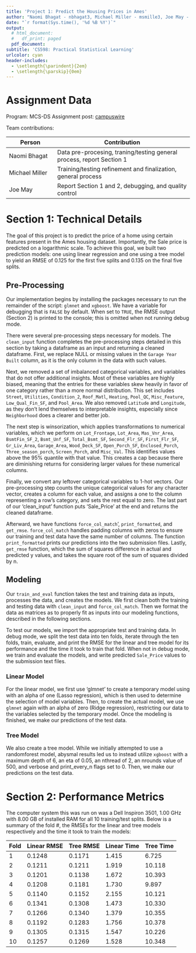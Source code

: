 ```yaml
---
title: 'Project 1: Predict the Housing Prices in Ames'
author: "Naomi Bhagat - nbhagat3, Michael Miller - msmille3, Joe May - jemay3"
date: "`r format(Sys.time(), '%d %B %Y')`"
output:
  # html_document:
  #   df_print: paged
  pdf_document:
subtitle: 'CS598: Practical Statistical Learning'
urlcolor: cyan
header-includes:
  - \setlength{\parindent}{2em}
  - \setlength{\parskip}{0em}
---
```


# Assignment Data

Program: MCS-DS
Assignment post: [campuswire](https://campuswire.com/c/G06C55090/feed/193)


Team contributions:

| Person         | Contribution                                |
|----------------|---------------------------------------------|
| Naomi Bhagat   | Data pre-procesing, traning/testing general process, report Section 1 |
| Michael Miller | Training/testing refinement and finalization, general process |
| Joe May        | Report Section 1 and 2, debugging, and quality control  |

# Section 1: Technical Details

The goal of this project is to predict the price of a home using certain features present in the Ames housing dataset. Importantly, the Sale price is predicted on a logarithmic scale. To achieve this goal, we built two prediction models: one using linear regression and one using a tree model to yield an RMSE of 0.125 for the first five splits and 0.135 on the final five splits.

## Pre-Processing

Our implementation begins by installing the packages necessary to run the remainder of the script: `glmnet` and `xgboost`. We have a variable for debugging that is `FALSE` by default. When set to `TRUE`, the RMSE output (Section 2) is printed to the console; this is omitted when not running debug mode. 

There were several pre-processing steps necessary for models. The `clean_input` function completes the pre-processing steps detailed in this section by taking a dataframe as an input and returning a cleaned dataframe. First, we replace NULL or missing values in the `Garage Year Built` column, as it is the only column in the data with such values.

Next, we removed a set of imbalanced categorical variables, and variables that do not offer additional insights. Most of these variables are highly biased, meaning that the entries for these variables skew heavily in favor of one category rather than a more normal distribution. This set includes `Street`, `Utilities`, `Condition_2`, `Roof_Matl`, `Heating`, `Pool_QC`, `Misc_Feature`, `Low_Qual_Fin_SF`, and `Pool_Area`. We also removed `Latitude` and `Longitude`, as they don’t lend themselves to interpretable insights, especially since `Neighborhood` does a clearer and better job.

The next step is winsorization, which applies transformations to numerical variables, which we perform on `Lot_Frontage`, `Lot_Area`, `Mas_Vnr_Area`, `BsmtFin_SF_2`, `Bsmt_Unf_SF`, `Total_Bsmt_SF`, `Second_Flr_SF`, `First_Flr_SF`, `Gr_Liv_Area`, `Garage_Area`, `Wood_Deck_SF`, `Open_Porch_SF`, `Enclosed_Porch`, `Three_season_porch`, `Screen_Porch`, and `Misc_Val`. This identifies values above the 95% quantile with that value. This creates a cap because there are diminishing returns for considering larger values for these numerical columns. 

Finally, we convert any leftover categorical variables to 1-hot vectors. Our pre-processing step counts the unique categorical values for any character vector, creates a column for each value, and assigns a one to the column representing a row’s category, and sets the rest equal to zero. The last part of our ‘clean_input’ function puts ‘Sale_Price’ at the end and returns the cleaned dataframe. 

Afterward, we have functions `force_col_match`’, `print_formatted`, and `get_rmse`. `force_col_match` handles padding columns with zeros to ensure our training and test data have the same number of columns. The function `print_formatted` prints our predictions into the two submission files. Lastly, `get_rmse` function, which the sum of squares difference in actual and predicted y values, and takes the square root of the sum of squares divided by n. 

## Modeling

Our `train_and_eval` function takes the test and training data as inputs, processes the data, and creates the models. We first clean both the training and testing data with `clean_input` and `force_col_match`. Then we format the data as matrices as to properly fit as inputs into our modeling functions, described in the following sections.

To test our models, we import the appropriate test and training data. In debug mode, we split the test data into ten folds, iterate through the ten folds, train, evaluate, and print the RMSE for the linear and tree model for its performance and the time it took to train that fold. When not in debug mode, we train and evaluate the models, and write predicted `Sale_Price` values to the submission text files.

### Linear Model

For the linear model, we first use ‘glmnet’ to create a temporary model using with an alpha of one (Lasso regression), which is then used to determine the selection of model variables. Then, to create the actual model, we use `glmnet` again with an alpha of zero (Ridge regression), restricting our data to the variables selected by the temporary model. Once the modeling is finished, we make our predictions of the test data.

### Tree Model

We also create a tree model. While we initially attempted to use a randomforest model, abysmal results led us to instead utilize `xgboost` with a maximum depth of 6, an eta of 0.05, an nthread of 2, an nrounds value of 500, and verbose and print_every_n flags set to 0. Then, we make our predictions on the test data. 

# Section 2: Performance Metrics

The computer system this was run on was a Dell Inspiron 3501, 1.00 GHz with 8.00 GB of installed RAM for all 10 training/test splits. Below is a summary of the fold #, the RMSEs for the linear and tree models respectively and the time it took to train the models:

| Fold	| Linear RMSE  |	Tree RMSE   | Linear Time  | Tree Time    |
|-------|--------------|--------------|--------------|--------------|
| 1	| 0.1248 | 0.1171 | 1.415 |	6.725 |	
| 2	| 0.1211 | 0.1211	| 1.919	| 10.118 |
| 3	| 0.1201 | 0.1138	| 1.672	| 10.393 |
| 4	| 0.1208 | 0.1181	| 1.730	| 9.897	|
| 5	| 0.1140 | 0.1152	| 2.155	| 10.121 |
| 6	| 0.1341 | 0.1308	| 1.473	| 10.330 |
| 7	| 0.1266 | 0.1340	| 1.379	| 10.355 |
| 8	| 0.1192 | 0.1283	| 1.756	| 10.378 |
| 9	| 0.1305 | 0.1315	| 1.547	| 10.226 |
| 10 | 0.1257 | 0.1269 | 1.528	| 10.348 |
